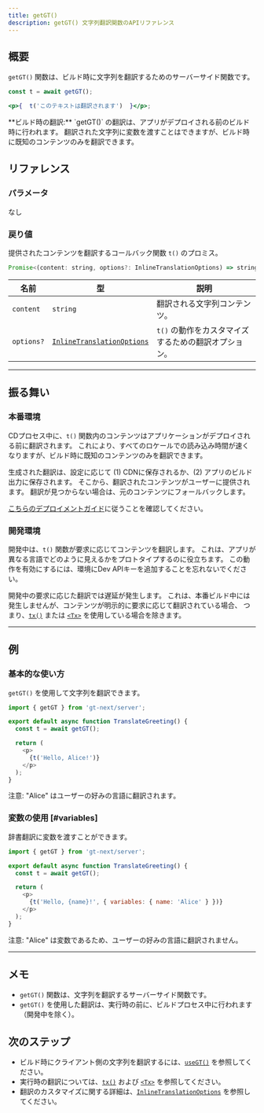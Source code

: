 ```yaml
---
title: getGT()
description: getGT() 文字列翻訳関数のAPIリファレンス
---
```


## 概要

`getGT()` 関数は、ビルド時に文字列を翻訳するためのサーバーサイド関数です。

```jsx
const t = await getGT();

<p>{  t('このテキストは翻訳されます')  }</p>;
```

<Callout>
**ビルド時の翻訳:**
`getGT()` の翻訳は、アプリがデプロイされる前のビルド時に行われます。
翻訳された文字列に変数を渡すことはできますが、ビルド時に既知のコンテンツのみを翻訳できます。
</Callout>

## リファレンス
### パラメータ
なし

### 戻り値

提供されたコンテンツを翻訳するコールバック関数 `t()` のプロミス。

```jsx
Promise<(content: string, options?: InlineTranslationOptions) => string>
```

| 名前                  | 型 | 説明                                                                 |
|-----------------------|--|-----------------------------------------------------------------------------|
| `content`             | `string` | 翻訳される文字列コンテンツ。                                     |
| `options?`            | [`InlineTranslationOptions`](/docs/next/api/types/InlineTranslationOptions) | `t()` の動作をカスタマイズするための翻訳オプション。 |

---

## 振る舞い


### 本番環境
CDプロセス中に、`t()` 関数内のコンテンツはアプリケーションがデプロイされる前に翻訳されます。
これにより、すべてのロケールでの読み込み時間が速くなりますが、ビルド時に既知のコンテンツのみを翻訳できます。

生成された翻訳は、設定に応じて (1) CDNに保存されるか、(2) アプリのビルド出力に保存されます。
そこから、翻訳されたコンテンツがユーザーに提供されます。
翻訳が見つからない場合は、元のコンテンツにフォールバックします。

[こちらのデプロイメントガイド](/docs/next/tutorials/quickdeploy)に従うことを確認してください。

### 開発環境
開発中は、`t()` 関数が要求に応じてコンテンツを翻訳します。
これは、アプリが異なる言語でどのように見えるかをプロトタイプするのに役立ちます。
この動作を有効にするには、環境にDev APIキーを追加することを忘れないでください。

開発中の要求に応じた翻訳では遅延が発生します。
これは、本番ビルド中には発生しませんが、コンテンツが明示的に要求に応じて翻訳されている場合、
つまり、[`tx()`](/docs/next/api/strings/tx) または [`<Tx>`](/docs/next/api/components/tx) を使用している場合を除きます。

---


## 例

### 基本的な使い方
`getGT()` を使用して文字列を翻訳できます。

```javascript copy
import { getGT } from 'gt-next/server';

export default async function TranslateGreeting() {
  const t = await getGT();

  return (
    <p>
      {t('Hello, Alice!')}
    </p>
  );
}
```
注意: "Alice" はユーザーの好みの言語に翻訳されます。


### 変数の使用 [#variables]
辞書翻訳に変数を渡すことができます。

```javascript copy
import { getGT } from 'gt-next/server';

export default async function TranslateGreeting() {
  const t = await getGT();

  return (
    <p>
      {t('Hello, {name}!', { variables: { name: 'Alice' } })}
    </p>
  );
}
```
注意: "Alice" は変数であるため、ユーザーの好みの言語に翻訳されません。

---

## メモ
 * `getGT()` 関数は、文字列を翻訳するサーバーサイド関数です。
 * `getGT()` を使用した翻訳は、実行時の前に、ビルドプロセス中に行われます（開発中を除く）。

## 次のステップ
 * ビルド時にクライアント側の文字列を翻訳するには、[`useGT()`](/docs/next/api/strings/useGT) を参照してください。
 * 実行時の翻訳については、[`tx()`](/docs/next/api/strings/tx) および [`<Tx>`](/docs/next/api/components/tx) を参照してください。
 * 翻訳のカスタマイズに関する詳細は、[`InlineTranslationOptions`](/docs/next/api/types/InlineTranslationOptions) を参照してください。